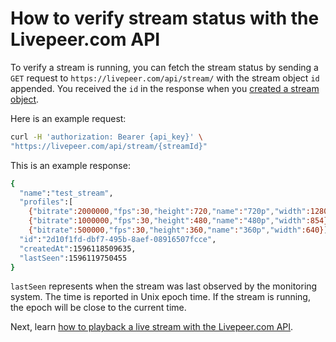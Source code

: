 
<DocsLayout>


# How to verify stream status with the Livepeer.com API 

To verify a stream is running, you can fetch the stream status by sending a `GET` request to `https://livepeer.com/api/stream/` with the stream object `id` appended. You received the `id` in the response when you [created a stream object](/docs/guides/api/create-a-stream).

Here is an example request:

```bash
curl -H 'authorization: Bearer {api_key}' \
"https://livepeer.com/api/stream/{streamId}"
```

This is an example response:

```bash
{
  "name":"test_stream",
  "profiles":[
    {"bitrate":2000000,"fps":30,"height":720,"name":"720p","width":1280},
    {"bitrate":1000000,"fps":30,"height":480,"name":"480p","width":854},
    {"bitrate":500000,"fps":30,"height":360,"name":"360p","width":640}],
  "id":"2d10f1fd-dbf7-495b-8aef-08916507fcce",
  "createdAt":1596118509635,
  "lastSeen":1596119750455
}
```

`lastSeen` represents when the stream was last observed by the monitoring system. The time is reported in Unix epoch time. If the stream is running, the epoch will be close to the current time.

Next, learn [how to playback a live stream with the Livepeer.com API](/docs/guides/api/playback-a-live-stream).



</DocsLayout>

